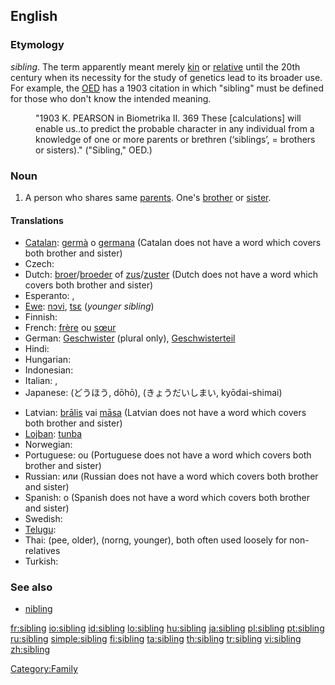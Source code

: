 ==English==

===Etymology===
{{etyl|ang}} ''sibling''. The term apparently meant merely [[kin]] or [[relative]] until the 20th century when its necessity for the study of genetics lead to its broader use. For example, the [[w:Oxford English Dictionary|OED]] has a 1903 citation in which "sibling" must be defined for those who don't know the intended meaning.
: "1903 K. PEARSON in Biometrika II. 369 These [calculations] will enable us..to predict the probable character in any individual from a knowledge of one or more parents or brethren (‘siblings’, = brothers or sisters)." ("Sibling," OED.)

===Noun===
{{wikipedia}}
{{en-noun}}

# A person who shares same [[parent]]s. One's [[brother]] or [[sister]].

====Translations====
{{trans-top|person who shares same parents}}
* [[Catalan]]: [[germà]] {{m}} o [[germana]] {{f}} (Catalan does not have a word which covers both brother and sister)
* Czech: {{t-|cs|sourozenec|m}}
* Dutch: [[broer]]/[[broeder]] {{m}} of [[zus]]/[[zuster]] {{f}} (Dutch does not have a word which covers both brother and sister)
* Esperanto: {{t-|eo|gefrato|xs=Esperanto}},  {{t+|eo|gefratoj|p|xs=Esperanto}}
* [[Ewe]]: [[nɔvi]], [[tsɛ]] (''younger sibling'')
* Finnish: {{t+|fi|sisarus}}
* French: [[frère]] {{m}} ou [[sœur]] {{f}}
* German: [[Geschwister]] {{n}} (plural only), [[Geschwisterteil]] {{n}}
* Hindi: {{t|hi|सहोदर|m|tr=sahodar|xs=Hindi}}
* Hungarian: {{t+|hu|testvér}}
* Indonesian: {{t-|id|saudara|xs=Indonesian}}
* Italian: {{t+|it|fratello|m}}, {{t+|it|sorella|f}}
* Japanese: {{t+|ja|同胞}} (どうほう, dōhō), {{t|ja|兄弟姉妹}} (きょうだいしまい, kyōdai-shimai)
{{trans-mid}}
* Latvian: [[brālis]] {{m}} vai [[māsa]] {{f}} (Latvian does not have a word which covers both brother and sister)
* [[Lojban]]: [[tunba]]
* Norwegian: {{t-|no|søsken|n}}
* Portuguese: {{t+|pt|irmão}} ou {{t+|pt|irmã}} (Portuguese does not have a word which covers both brother and sister)
* Russian: {{t+|ru|брат|m}} или {{t+|ru|сестра|f}} (Russian does not have a word which covers both brother and sister)
* Spanish: {{t+|es|hermano}} o {{t+|es|hermana}} (Spanish does not have a word which covers both brother and sister)
* Swedish: {{t+|sv|syskon|n}}
* [[Telugu]]: {{t|te|తోబుట్టువు|tr=tObuTTuvu}}
* Thai: {{Thai|[[พี่]]}} (pee, older), {{Thai|[[น้อง]]}} (norng, younger), both often used loosely for non-relatives
* Turkish: {{t+|tr|kardeş}}
{{trans-bottom}}

===See also===
* [[nibling]]

[[Category:Family]]

[[fr:sibling]]
[[io:sibling]]
[[id:sibling]]
[[lo:sibling]]
[[hu:sibling]]
[[ja:sibling]]
[[pl:sibling]]
[[pt:sibling]]
[[ru:sibling]]
[[simple:sibling]]
[[fi:sibling]]
[[ta:sibling]]
[[th:sibling]]
[[tr:sibling]]
[[vi:sibling]]
[[zh:sibling]]